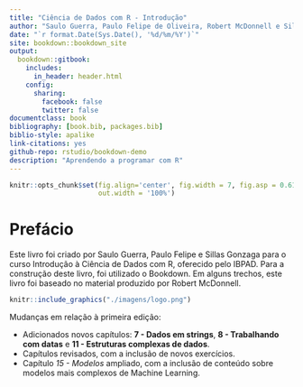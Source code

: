 ```yaml
--- 
title: "Ciência de Dados com R - Introdução"
author: "Saulo Guerra, Paulo Felipe de Oliveira, Robert McDonnell e Sillas Gonzaga"
date: "`r format.Date(Sys.Date(), '%d/%m/%Y')`"
site: bookdown::bookdown_site
output: 
  bookdown::gitbook:
    includes:
      in_header: header.html
    config:
      sharing:
        facebook: false
        twitter: false
documentclass: book
bibliography: [book.bib, packages.bib]
biblio-style: apalike
link-citations: yes
github-repo: rstudio/bookdown-demo
description: "Aprendendo a programar com R"
---
```


```r
knitr::opts_chunk$set(fig.align='center', fig.width = 7, fig.asp = 0.618,
                      out.width = '100%')
```

# Prefácio {-}

Este livro foi criado por Saulo Guerra, Paulo Felipe e Sillas Gonzaga para o curso Introdução à Ciência de Dados com R, oferecido pelo IBPAD. Para a construção deste livro, foi utilizado o Bookdown. Em alguns trechos, este livro foi baseado no material produzido por Robert McDonnell.

```r
knitr::include_graphics("./imagens/logo.png")
```

Mudanças em relação à primeira edição:

* Adicionados novos capítulos: **7 - Dados em strings**, **8 - Trabalhando com datas** e **11 - Estruturas complexas de dados**.  
* Capítulos revisados, com a inclusão de novos exercícios.  
* Capítulo *15 - Modelos* ampliado, com a inclusão de conteúdo sobre modelos mais complexos de Machine Learning.  

